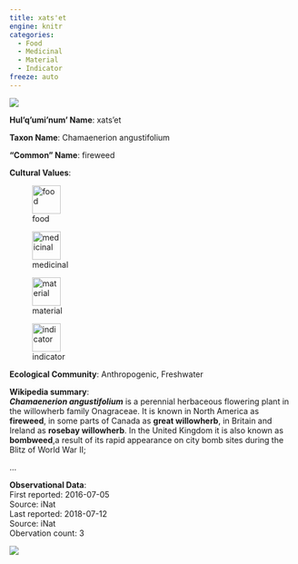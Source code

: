 ```yaml
---
title: xats'et
engine: knitr
categories:
  - Food
  - Medicinal
  - Material
  - Indicator
freeze: auto
---
```

![](https://inaturalist-open-data.s3.amazonaws.com/photos/145664133/medium.jpg){fig-alt="xats'et - fireweed"}

**Hul'q'umi'num' Name**: xats'et



**Taxon Name**: Chamaenerion angustifolium

**"Common" Name**: fireweed

**Cultural Values**:  

::: {layout-nrow=1 style="width:60%"}
![food](/files/food.svg){width=50px}

![medicinal](/files/medicinal.svg){width=50px}

![material](/files/material.svg){width=50px}

![indicator](/files/indicator.svg){width=50px}
:::

**Ecological Community**: Anthropogenic, Freshwater

**Wikipedia summary**:  
<i><b>Chamaenerion angustifolium</b></i> is a perennial herbaceous flowering plant in the willowherb family Onagraceae. It is known in North America as <b>fireweed</b>, in some parts of Canada as <b>great willowherb</b>, in Britain and Ireland as <b>rosebay willowherb</b>. In the United Kingdom it is also known as <b>bombweed</b>,a result of its rapid appearance on city bomb sites during the Blitz of World War&#160;II;</p>...

**Observational Data**:   
First reported: 2016-07-05  
Source: iNat  
Last reported: 2018-07-12  
Source: iNat  
Obervation count: 3

![](community_dist.png)
